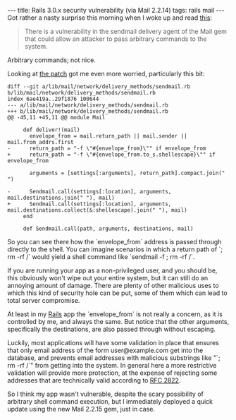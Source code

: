---
title: Rails 3.0.x security vulnerability (via Mail 2.2.14)
tags: rails mail
---
Got rather a nasty surprise this morning when I woke up and read [http://groups.google.com/group/mail-ruby/browse_thread/thread/e93bbd05706478dd?pli=1 this]:

<blockquote> There is a vulnerability in the sendmail delivery agent of the Mail gem that could allow an attacker to pass arbitrary commands to the system.</blockquote>

Arbitrary commands; not nice.

Looking at [https://github.com/mikel/mail/raw/master/patches/20110126_sendmail.patch the patch] got me even more worried, particularly this bit:

<pre lang="diff">diff --git a/lib/mail/network/delivery_methods/sendmail.rb b/lib/mail/network/delivery_methods/sendmail.rb
index 6ae419a..29f1876 100644
--- a/lib/mail/network/delivery_methods/sendmail.rb
+++ b/lib/mail/network/delivery_methods/sendmail.rb
@@ -45,11 +45,11 @@ module Mail
 
     def deliver!(mail)
       envelope_from = mail.return_path || mail.sender || mail.from_addrs.first
-      return_path = "-f \"#{envelope_from}\"" if envelope_from
+      return_path = "-f \"#{envelope_from.to_s.shellescape}\"" if envelope_from
 
       arguments = [settings[:arguments], return_path].compact.join(" ")
       
-      Sendmail.call(settings[:location], arguments, mail.destinations.join(" "), mail)
+      Sendmail.call(settings[:location], arguments, mail.destinations.collect(&:shellescape).join(" "), mail)
     end
     
     def Sendmail.call(path, arguments, destinations, mail)</pre>

So you can see there how the `envelope_from` address is passed through directly to the shell. You can imagine scenarios in which a return path of `; rm -rf /` would yield a shell command like `sendmail -f ; rm -rf /`.

If you are running your app as a non-privileged user, and you should be, this obviously won't wipe out your entire system, but it can still do an annoying amount of damage. There are plenty of other malicious uses to which this kind of security hole can be put, some of them which can lead to total server compromise.

At least in my [[Rails]] app the `envelope_from` is not really a concern, as it is controlled by me, and always the same. But notice that the other arguments, specifically the destinations, are also passed through without escaping.

Luckily, most applications will have some validation in place that ensures that only email address of the form user@example.com get into the database, and prevents email addresses with malicious substrings like "`; rm -rf /`" from getting into the system. In general here a more restrictive validation will provide more protection, at the expense of rejecting some addresses that are technically valid according to [[RFC 2822]].

So I think my app wasn't vulnerable, despite the scary possibility of arbitrary shell command execution, but I immediately deployed a quick update using the new Mail 2.2.15 gem, just in case.
